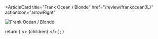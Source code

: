 <ArticleCard
  title="Frank Ocean / Blonde"
  href="/review/frankocean3L/"
  actionIcon="arrowRight"
>

![Frank Ocean / Blonde](../../images/cd/frankocean3L.jpg)

</ArticleCard>

  return (
    <>
      {children}
    </>
  );
}